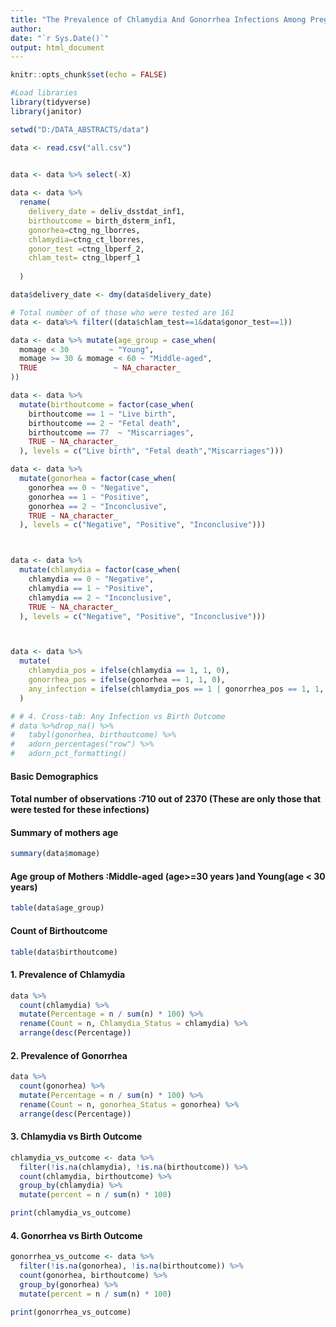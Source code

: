 ```yaml
---
title: "The Prevalence of Chlamydia And Gonorrhea Infections Among Pregnant Women"
author: 
date: "`r Sys.Date()`"
output: html_document
---
```





```r
knitr::opts_chunk$set(echo = FALSE)
```


```r
#Load libraries
library(tidyverse)
library(janitor)
```



```r

setwd("D:/DATA_ABSTRACTS/data")

data <- read.csv("all.csv")
 

data <- data %>% select(-X)

data <- data %>%
  rename(
    delivery_date = deliv_dsstdat_inf1,
    birthoutcome = birth_dsterm_inf1,
    gonorhea=ctng_ng_lborres,
    chlamydia=ctng_ct_lborres,
    gonor_test =ctng_lbperf_2,
    chlam_test= ctng_lbperf_1
    
  )

```



```r
data$delivery_date <- dmy(data$delivery_date)
```


```r

# Total number of of those who were tested are 161
data <- data%>% filter((data$chlam_test==1&data$gonor_test==1))


```


```r


data <- data %>% mutate(age_group = case_when(
  momage < 30         ~ "Young",       
  momage >= 30 & momage < 60 ~ "Middle-aged", 
  TRUE                 ~ NA_character_ 
))

data <- data %>%
  mutate(birthoutcome = factor(case_when(
    birthoutcome == 1 ~ "Live birth",
    birthoutcome == 2 ~ "Fetal death",
    birthoutcome == 77  ~ "Miscarriages",
    TRUE ~ NA_character_
  ), levels = c("Live birth", "Fetal death","Miscarriages")))

data <- data %>%
  mutate(gonorhea = factor(case_when(
    gonorhea == 0 ~ "Negative", 
    gonorhea == 1 ~ "Positive",
    gonorhea == 2 ~ "Inconclusive",
    TRUE ~ NA_character_
  ), levels = c("Negative", "Positive", "Inconclusive")))



data <- data %>%
  mutate(chlamydia = factor(case_when(
    chlamydia == 0 ~ "Negative", 
    chlamydia == 1 ~ "Positive",
    chlamydia == 2 ~ "Inconclusive",
    TRUE ~ NA_character_
  ), levels = c("Negative", "Positive", "Inconclusive")))



data <- data %>%
  mutate(
    chlamydia_pos = ifelse(chlamydia == 1, 1, 0),
    gonorrhea_pos = ifelse(gonorhea == 1, 1, 0),
    any_infection = ifelse(chlamydia_pos == 1 | gonorrhea_pos == 1, 1, 0)
  )

# # 4. Cross-tab: Any Infection vs Birth Outcome
# data %>%drop_na() %>% 
#   tabyl(gonorhea, birthoutcome) %>%
#   adorn_percentages("row") %>%
#   adorn_pct_formatting()


```


#### Basic Demographics
#### Total number of observations :710 out of 2370 (These are only those that were tested for these infections)


####  Summary of mothers age
```r
summary(data$momage)
```

####  Age group of Mothers :Middle-aged (age>=30 years )and Young(age < 30 years)
```r
table(data$age_group)

```
####  Count of Birthoutcome
```r
table(data$birthoutcome)
```


#### 1. Prevalence of Chlamydia

```r

data %>%
  count(chlamydia) %>%
  mutate(Percentage = n / sum(n) * 100) %>%
  rename(Count = n, Chlamydia_Status = chlamydia) %>%
  arrange(desc(Percentage))

```

#### 2. Prevalence of Gonorrhea

```r
data %>%
  count(gonorhea) %>%
  mutate(Percentage = n / sum(n) * 100) %>%
  rename(Count = n, gonorhea_Status = gonorhea) %>%
  arrange(desc(Percentage))

```
#### 3. Chlamydia vs Birth Outcome

```r

chlamydia_vs_outcome <- data %>%
  filter(!is.na(chlamydia), !is.na(birthoutcome)) %>%
  count(chlamydia, birthoutcome) %>%
  group_by(chlamydia) %>%
  mutate(percent = n / sum(n) * 100)

print(chlamydia_vs_outcome)

```


#### 4. Gonorrhea vs Birth Outcome

```r

gonorrhea_vs_outcome <- data %>%
  filter(!is.na(gonorhea), !is.na(birthoutcome)) %>%
  count(gonorhea, birthoutcome) %>%
  group_by(gonorhea) %>%
  mutate(percent = n / sum(n) * 100)

print(gonorrhea_vs_outcome)


```


<!-- ```{r} -->

<!-- # 3. Create combined seroprevalence variable (positive to any) -->
<!-- data <- data %>% -->
<!--   mutate( -->
<!--     any_NC_positive = ifelse(gonorhea == 1 | chlamydia == 1,  -->
<!--       1, 0 -->
<!--     ) -->
<!--   ) -->

<!-- ``` -->


<!-- ```{r} -->
<!-- data <- data %>% mutate( any_NC_positive=factor(case_when( any_NC_positive== 1 ~"Positive",                                           any_NC_positive== 0 ~"Negative", -->
<!-- TRUE ~ NA_character_),levels=c("Positive","Negative"))) -->
<!-- ``` -->



<!-- #### 4. Tabulate Prevalence among pregnant women -->

<!-- ```{r} -->

<!-- # 4. Tabulate prevalence among pregnant women -->
<!-- cat("Overall NCs prevalence among pregnant women:\n") -->

<!-- ``` -->

<!-- #### The count of overall prevalence -->
<!-- ```{r} -->
<!-- print(table(data$any_NC_positive)) -->
<!-- ``` -->

<!-- #### Percentages of the overall seroprevalence(%) -->
<!-- ```{r} -->
<!-- print(round(prop.table(table(data$any_NC_positive)) * 100, 1)) -->
<!-- ``` -->

